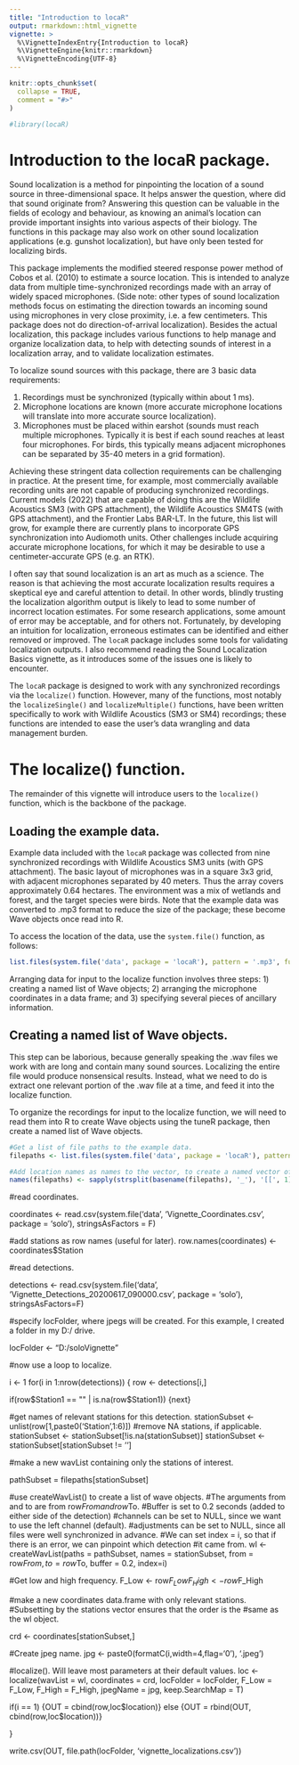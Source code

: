 ```yaml
---
title: "Introduction to locaR"
output: rmarkdown::html_vignette
vignette: >
  %\VignetteIndexEntry{Introduction to locaR}
  %\VignetteEngine{knitr::rmarkdown}
  %\VignetteEncoding{UTF-8}
---
```


```r
knitr::opts_chunk$set(
  collapse = TRUE,
  comment = "#>"
)
```

```r
#library(locaR)
```

# Introduction to the locaR package.

Sound localization is a method for pinpointing the location of a sound source in three-dimensional space. It helps answer the question, where did that sound originate from? Answering this question can be valuable in the fields of ecology and behaviour, as knowing an animal's location can provide important insights into various aspects of their biology. The functions in this package may also work on other sound localization applications (e.g. gunshot localization), but have only been tested for localizing birds. 

This package implements the modified steered response power method of Cobos et al. (2010) to estimate a source location. This is intended to analyze data from multiple time-synchronized recordings made with an array of widely spaced microphones. (Side note: other types of sound localization methods focus on estimating the direction towards an incoming sound using microphones in very close proximity, i.e. a few centimeters. This package does not do direction-of-arrival localization). Besides the actual localization, this package includes various functions to help manage and organize localization data, to help with detecting sounds of interest in a localization array, and to validate localization estimates.

To localize sound sources with this package, there are 3 basic data requirements:

1. Recordings must be synchronized (typically within about 1 ms).
2. Microphone locations are known (more accurate microphone locations will translate into more accurate source localization).
3. Microphones must be placed within earshot (sounds must reach multiple microphones. Typically it is best if each sound reaches at least four microphones. For birds, this typically means adjacent microphones can be separated by 35-40 meters in a grid formation).

Achieving these stringent data collection requirements can be challenging in practice. At the present time, for example, most commercially available recording units are not capable of producing synchronized recordings. Current models (2022) that are capable of doing this are the Wildlife Acoustics SM3 (with GPS attachment), the Wildlife Acoustics SM4TS (with GPS attachment), and the Frontier Labs BAR-LT. In the future, this list will grow, for example there are currently plans to incorporate GPS synchronization into Audiomoth units. Other challenges include acquiring accurate microphone locations, for which it may be desirable to use a centimeter-accurate GPS (e.g. an RTK).

I often say that sound localization is an art as much as a science. The reason is that achieving the most accurate localization results requires a skeptical eye and careful attention to detail. In other words, blindly trusting the localization algorithm output is likely to lead to some number of incorrect location estimates. For some research applications, some amount of error may be acceptable, and for others not. Fortunately, by developing an intuition for localization, erroneous estimates can be identified and either removed or improved. The `locaR` package includes some tools for validating localization outputs. I also recommend reading the Sound Localization Basics vignette, as it introduces some of the issues one is likely to encounter.

The `locaR` package is designed to work with any synchronized recordings via the `localize()` function. However, many of the functions, most notably the `localizeSingle()` and `localizeMultiple()` functions, have been written specifically to work with Wildlife Acoustics (SM3 or SM4) recordings; these functions are intended to ease the user's data wrangling and data management burden. 

# The localize() function.

The remainder of this vignette will introduce users to the `localize()` function, which is the backbone of the package. 

## Loading the example data.

Example data included with the `locaR` package was collected from nine synchronized recordings with Wildlife Acoustics SM3 units (with GPS attachment). The basic layout of microphones was in a square 3x3 grid, with adjacent microphones separated by 40 meters. Thus the array covers approximately 0.64 hectares. The environment was a mix of wetlands and forest, and the target species were birds. Note that the example data was converted to .mp3 format to reduce the size of the package; these become Wave objects once read into R.

To access the location of the data, use the `system.file()` function, as follows:

```r
list.files(system.file('data', package = 'locaR'), pattern = '.mp3', full.names = T)
```

Arranging data for input to the localize function involves three steps: 1) creating a named list of Wave objects; 2) arranging the microphone coordinates in a data frame; and 3) specifying several pieces of ancillary information.

## Creating a named list of Wave objects.

This step can be laborious, because generally speaking the .wav files we work with are long and contain many sound sources. Localizing the entire file would produce nonsensical results. Instead, what we need to do is extract one relevant portion of the .wav file at a time, and feed it into the localize function.

To organize the recordings for input to the localize function, we will need to read them into R to create Wave objects using the tuneR package, then create a named list of Wave objects.


```r
#Get a list of file paths to the example data.
filepaths <- list.files(system.file('data', package = 'locaR'), pattern = '.mp3', full.names = T)

#Add location names as names to the vector, to create a named vector of filepaths. This will be useful later.
names(filepaths) <- sapply(strsplit(basename(filepaths), '_'), '[[', 1)
```



#read coordinates.

coordinates <- read.csv(system.file('data', 'Vignette_Coordinates.csv', package = 'solo'), stringsAsFactors = F)

#add stations as row names (useful for later).
row.names(coordinates) <- coordinates$Station

#read detections.

detections <- read.csv(system.file('data', 'Vignette_Detections_20200617_090000.csv', package = 'solo'), stringsAsFactors=F)

#specify locFolder, where jpegs will be created. For this example, I created a folder in my D:/ drive.

locFolder <- "D:/soloVignette"

#now use a loop to localize.

i <- 1
for(i in 1:nrow(detections)) {
  row <- detections[i,]

  if(row$Station1 == "" | is.na(row$Station1)) {next}

  #get names of relevant stations for this detection.
  stationSubset <- unlist(row[1,paste0('Station',1:6)])
  #remove NA stations, if applicable.
  stationSubset <- stationSubset[!is.na(stationSubset)]
  stationSubset <- stationSubset[stationSubset != '']


  #make a new wavList containing only the stations of interest.

  pathSubset = filepaths[stationSubset]


  #use createWavList() to create a list of wave objects.
  #The arguments from and to are from row$From and row$To.
  #Buffer is set to 0.2 seconds (added to either side of the detection)
  #channels can be set to NULL, since we want to use the left channel (default).
  #adjustments can be set to NULL, since all files were well synchronized in advance.
  #We can set index = i, so that if there is an error, we can pinpoint which detection
  #it came from.
  wl <- createWavList(paths = pathSubset, names = stationSubset,
                      from = row$From, to = row$To, buffer = 0.2, index=i)

  #Get low and high frequency.
  F_Low <- row$F_Low
  F_High <- row$F_High

  #make a new coordinates data.frame with only relevant stations.
  #Subsetting by the stations vector ensures that the order is the
  #same as the wl object.

  crd <- coordinates[stationSubset,]

  #Create jpeg name.
  jpg <- paste0(formatC(i,width=4,flag='0'), '.jpeg')

  #localize(). Will leave most parameters at their default values.
  loc <- localize(wavList = wl, coordinates = crd, locFolder = locFolder,
                  F_Low = F_Low, F_High = F_High, jpegName = jpg, keep.SearchMap = T)

  if(i == 1) {OUT = cbind(row,loc$location)} else {OUT = rbind(OUT, cbind(row,loc$location))}

}

write.csv(OUT, file.path(locFolder, 'vignette_localizations.csv'))




